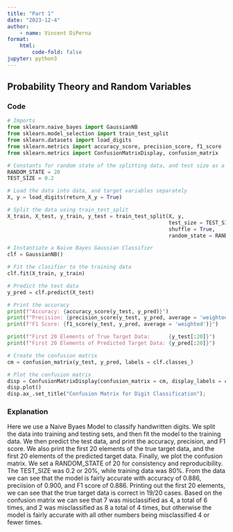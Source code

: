 ```yaml
---
title: "Part 1"
date: "2023-12-4"
author:
    - name: Vincent DiPerna
format:
    html:
        code-fold: false
jupyter: python3
---
```


## Probability Theory and Random Variables

### Code
```python
# Imports
from sklearn.naive_bayes import GaussianNB
from sklearn.model_selection import train_test_split
from sklearn.datasets import load_digits
from sklearn.metrics import accuracy_score, precision_score, f1_score
from sklearn.metrics import ConfusionMatrixDisplay, confusion_matrix

# Constants for random state of the splitting data, and test size as a percentage
RANDOM_STATE = 20
TEST_SIZE = 0.2

# Load the data into data, and target variables separately
X, y = load_digits(return_X_y = True)

# Split the data using train_test_split
X_train, X_test, y_train, y_test = train_test_split(X, y, 
                                                    test_size = TEST_SIZE, 
                                                    shuffle = True, 
                                                    random_state = RANDOM_STATE)

# Instantiate a Naive Bayes Gaussian Classifier
clf = GaussianNB()

# Fit the clasifier to the training data
clf.fit(X_train, y_train)

# Predict the test data
y_pred = clf.predict(X_test)

# Print the accuracy
print(f"Accuracy: {accuracy_score(y_test, y_pred)}")
print(f"Precision: {precision_score(y_test, y_pred, average = 'weighted')}")
print(f"F1 Score: {f1_score(y_test, y_pred, average = 'weighted')}")

print(f"First 20 Elements of True Target Data:      {y_test[:20]}")
print(f"First 20 Elements of Predicted Target Data: {y_pred[:20]}")

# Create the confusion matrix
cm = confusion_matrix(y_test, y_pred, labels = clf.classes_)

# Plot the confusion matrix
disp = ConfusionMatrixDisplay(confusion_matrix = cm, display_labels = clf.classes_)
disp.plot()
disp.ax_.set_title("Confusion Matrix for Digit Classification");
```

### Explanation
Here we use a Naive Byaes Model to classify handwritten digits. We split the data into training and testing sets, 
and then fit the model to the training data. We then predict the test data, and print the accuracy, precision, and 
F1 score. We also print the first 20 elements of the true target data, and the first 20 elements of the predicted target 
data. Finally, we plot the confusion matrix. We set a RANDOM_STATE of 20 for consistency and reproducibility. The TEST_SIZE
was 0.2 or 20%, while training data was 80%. From the data we can see that the model is fairly accurate with accuracy of 0.886, 
preciision of 0.900, and F1 score of 0.886. Printing out the first 20 elements, we can see that the true target data is correct 
in 19/20 cases. Based on the confusion matrix we can see that 7 was misclassified as 4, a total of 6 times, and 2 was misclassified 
as 8 a total of 4 times, but otherwise the model is fairly accurate with all other numbers being misclassified 4 or fewer times.